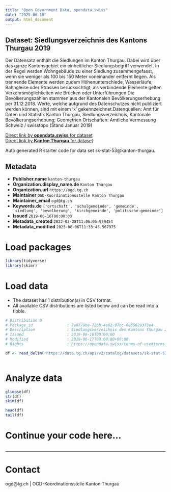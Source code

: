 ```yaml
---
title: "Open Government Data, opendata.swiss"
date: "2025-06-10"
output: html_document
---
```


## Dataset: Siedlungsverzeichnis des Kantons Thurgau 2019

Der Datensatz enthält die Siedlungen im Kanton Thurgau. Dabei wird über das ganze Kantonsgebiet ein einheitlicher Siedlungsbegriff verwendet. In der Regel werden Wohngebäude zu einer Siedlung zusammengefasst, wenn sie weniger als 100 bis 150 Meter voneinander entfernt liegen. Als trennende Elemente werden zudem Höhenunterschiede, Wasserläufe, Bahngleise oder Strassen berücksichtigt; als verbindende Elemente gelten Verkehrsmöglichkeiten wie Brücken oder Unterführungen.Die Bevölkerungszahlen stammen aus der Kantonalen Bevölkerungserhebung per 31.12.2018. Werte, welche aufgrund des Datenschutzes nicht publiziert werden können, sind mit einem 'x' gekennzeichnet.Datenquellen: Amt für Daten und Statistik Kanton Thurgau, Siedlungsverzeichnis, Kantonale Bevölkerungserhebung; Geometrien Ortschaften: Amtliche Vermessung Schweiz / swisstopo (Stand Januar 2019)

[Direct link by **opendata.swiss** for dataset](https://opendata.swiss/de/dataset/siedlungsverzeichnis-des-kantons-thurgau)<br>
[Direct link by **Kanton Thurgau** for dataset](https://data.tg.ch/explore/dataset/sk-stat-53/)

Auto generated R starter code for data set sk-stat-53@kanton-thurgau.

## Metadata

- **Publisher.name** `kanton-thurgau`
- **Organization.display_name.de** `Kanton Thurgau`
- **Organization.url** `https://ogd.tg.ch`
- **Maintainer** `OGD-Koordinationsstelle Kanton Thurgau`
- **Maintainer_email** `ogd@tg.ch`
- **Keywords.de** `['ortschaft', 'schulgemeinde', 'gemeinde', 'siedlung', 'bevolkerung', 'kirchgemeinde', 'politische-gemeinde']`
- **Issued** `2019-06-16T00:00:00`
- **Metadata_created** `2022-02-28T11:06:06.979454`
- **Metadata_modified** `2025-06-06T11:33:45.567975`


# Load packages

```r

library(tidyverse)
library(skimr)

```

# Load data

-   The dataset has 1 distribution(s) in CSV format.
-   All available CSV distributions are listed below and can be read into a tibble.

```r

# Distribution 0
# Package_id               : 7e0779be-72bb-4e62-97bc-0e65629373e4
# Description              : Siedlungsverzeichnis des Kantons Thurgau 2019 (csv)
# Issued                   : 2019-06-16T00:00:00
# Modified                 : 2019-06-17T00:00:00+00:00
# Rights                   : https://opendata.swiss/terms-of-use#terms_by

df <- read_delim('https://data.tg.ch/api/v2/catalog/datasets/sk-stat-53/exports/csv?use_labels=true')



```

# Analyze data

```r

glimpse(df)
str(df)
skim(df)

head(df)
tail(df)

```

# Continue your code here...

```r

```

------------------------------------------------------------------------

# Contact

ogd@tg.ch | OGD-Koordinationsstelle Kanton Thurgau
